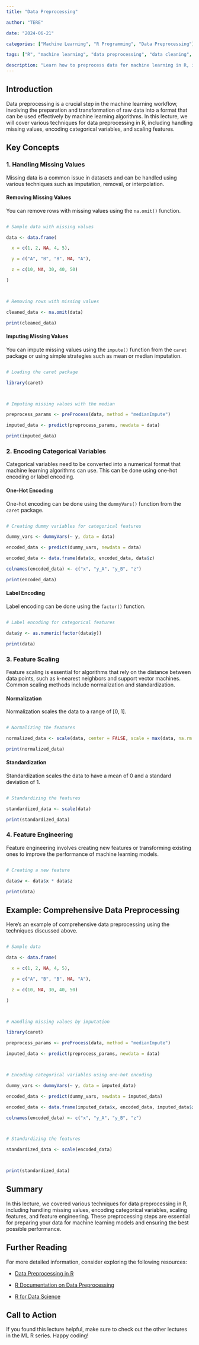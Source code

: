 ```yaml
---
title: "Data Preprocessing"

author: "TERE"

date: "2024-06-21"

categories: ["Machine Learning", "R Programming", "Data Preprocessing"]

tags: ["R", "machine learning", "data preprocessing", "data cleaning", "coding in R"]

description: "Learn how to preprocess data for machine learning in R, including techniques for handling missing values, encoding categorical variables, and scaling features."
---
```



## Introduction



Data preprocessing is a crucial step in the machine learning workflow, involving the preparation and transformation of raw data into a format that can be used effectively by machine learning algorithms. In this lecture, we will cover various techniques for data preprocessing in R, including handling missing values, encoding categorical variables, and scaling features.



## Key Concepts



### 1. Handling Missing Values



Missing data is a common issue in datasets and can be handled using various techniques such as imputation, removal, or interpolation.



#### Removing Missing Values



You can remove rows with missing values using the `na.omit()` function.



```r

# Sample data with missing values

data <- data.frame(

  x = c(1, 2, NA, 4, 5),

  y = c("A", "B", "B", NA, "A"),

  z = c(10, NA, 30, 40, 50)

)



# Removing rows with missing values

cleaned_data <- na.omit(data)

print(cleaned_data)

```



#### Imputing Missing Values



You can impute missing values using the `impute()` function from the `caret` package or using simple strategies such as mean or median imputation.



```r

# Loading the caret package

library(caret)



# Imputing missing values with the median

preprocess_params <- preProcess(data, method = "medianImpute")

imputed_data <- predict(preprocess_params, newdata = data)

print(imputed_data)

```



### 2. Encoding Categorical Variables



Categorical variables need to be converted into a numerical format that machine learning algorithms can use. This can be done using one-hot encoding or label encoding.



#### One-Hot Encoding



One-hot encoding can be done using the `dummyVars()` function from the `caret` package.



```r

# Creating dummy variables for categorical features

dummy_vars <- dummyVars(~ y, data = data)

encoded_data <- predict(dummy_vars, newdata = data)

encoded_data <- data.frame(data$x, encoded_data, data$z)

colnames(encoded_data) <- c("x", "y_A", "y_B", "z")

print(encoded_data)

```



#### Label Encoding



Label encoding can be done using the `factor()` function.



```r

# Label encoding for categorical features

data$y <- as.numeric(factor(data$y))

print(data)

```



### 3. Feature Scaling



Feature scaling is essential for algorithms that rely on the distance between data points, such as k-nearest neighbors and support vector machines. Common scaling methods include normalization and standardization.



#### Normalization



Normalization scales the data to a range of [0, 1].



```r

# Normalizing the features

normalized_data <- scale(data, center = FALSE, scale = max(data, na.rm = TRUE))

print(normalized_data)

```



#### Standardization



Standardization scales the data to have a mean of 0 and a standard deviation of 1.



```r

# Standardizing the features

standardized_data <- scale(data)

print(standardized_data)

```



### 4. Feature Engineering



Feature engineering involves creating new features or transforming existing ones to improve the performance of machine learning models.



```r

# Creating a new feature

data$w <- data$x * data$z

print(data)

```



## Example: Comprehensive Data Preprocessing



Here's an example of comprehensive data preprocessing using the techniques discussed above.



```r

# Sample data

data <- data.frame(

  x = c(1, 2, NA, 4, 5),

  y = c("A", "B", "B", NA, "A"),

  z = c(10, NA, 30, 40, 50)

)



# Handling missing values by imputation

library(caret)

preprocess_params <- preProcess(data, method = "medianImpute")

imputed_data <- predict(preprocess_params, newdata = data)



# Encoding categorical variables using one-hot encoding

dummy_vars <- dummyVars(~ y, data = imputed_data)

encoded_data <- predict(dummy_vars, newdata = imputed_data)

encoded_data <- data.frame(imputed_data$x, encoded_data, imputed_data$z)

colnames(encoded_data) <- c("x", "y_A", "y_B", "z")



# Standardizing the features

standardized_data <- scale(encoded_data)



print(standardized_data)

```



## Summary



In this lecture, we covered various techniques for data preprocessing in R, including handling missing values, encoding categorical variables, scaling features, and feature engineering. These preprocessing steps are essential for preparing your data for machine learning models and ensuring the best possible performance.



## Further Reading



For more detailed information, consider exploring the following resources:



- [Data Preprocessing in R](https://www.datamentor.io/r-programming/data-preprocessing/)

- [R Documentation on Data Preprocessing](https://www.rdocumentation.org/)

- [R for Data Science](https://r4ds.had.co.nz/transform.html)



## Call to Action



If you found this lecture helpful, make sure to check out the other lectures in the ML R series. Happy coding!

